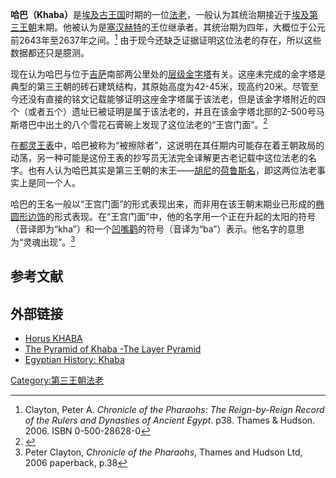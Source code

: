 {{Pharaoh Infobox | 
 HorusHiero=<hiero>N28-G29</hiero> |
 Horus=哈巴 |
 Alt= |
 Name= 哈巴 | 
 Image = Khaba-DolomiteBowlBearingHisName.png|
 ImageSize=300 |
 Predecessor=[[塞汉赫特|塞汉赫特]]? [[萨纳赫特|萨纳赫特]]? |
 Successor=[[胡尼|胡尼]] |
 Dynasty=[[埃及第三王朝|埃及第三王朝]] |
 Reign=2643–2637 BC |
 Monuments = [[层级金字塔|层级金字塔]] |
 Caption= 刻有哈巴王名的“王宫门面”的白云石碗，<br />藏于[[波士顿美术馆|波士顿美术馆]]
}}

'''哈巴（Khaba）'''是[[埃及|埃及]][[古王国|古王国]]时期的一位[[法老|法老]]，一般认为其统治期接近于[[埃及第三王朝|埃及第三王朝]]末期。他被认为是[[塞汉赫特|塞汉赫特]]的王位继承者。其统治期为四年，大概位于公元前2643年至2637年之间。<ref>Clayton, Peter A. ''Chronicle of the Pharaohs: The Reign-by-Reign Record of the Rulers and Dynasties of Ancient Egypt''. p38. Thames & Hudson. 2006. ISBN 0-500-28628-0</ref> 由于现今还缺乏证据证明这位法老的存在，所以这些数据都还只是臆测。

现在认为哈巴与位于[[吉萨|吉萨]]南部两公里处的[[层级金字塔|层级金字塔]]有关。这座未完成的金字塔是典型的第三王朝的砖石建筑结构，其原始高度为42-45米，现高约20米。尽管至今还没有直接的铭文记载能够证明这座金字塔属于该法老，但是该金字塔附近的四个（或者五个）遗址已被证明是属于该法老的，并且在该金字塔北部的Z-500号马斯塔巴中出土的八个雪花石膏碗上发现了这位法老的“王宫门面”。<ref>{{Cite web |url=http://touregypt.net/featurestories/khaba.htm |title=Khaba |accessdate=2009-11-02 |archive-date=2020-07-05 |archive-url=https://web.archive.org/web/20200705020537/http://www.touregypt.net/featurestories/khaba.htm |dead-url=no }}</ref>

在[[都灵王表|都灵王表]]中，哈巴被称为“被擦除者”，这说明在其任期内可能存在着王朝政局的动荡，另一种可能是这份王表的抄写员无法完全译解更古老记载中这位法老的名字。也有人认为哈巴其实是第三王朝的末王——[[胡尼|胡尼]]的[[荷鲁斯名|荷鲁斯名]]，即这两位法老事实上是同一个人。

哈巴的王名一般以“王宫门面”的形式表现出来，而非用在该王朝末期业已形成的[[椭圆形边饰|椭圆形边饰]]的形式表现。在“王宫门面”中，他的名字用一个正在升起的太阳的符号（音译即为“kha”）和一个[[凹嘴鹳|凹嘴鹳]]的符号（音译为“ba”）表示。他名字的意思为“灵魂出现”。<ref>Peter Clayton, ''Chronicle of the Pharaohs'', Thames and Hudson Ltd, 2006 paperback, p.38</ref>

== 参考文献 ==
{{reflist}} 

== 外部链接 ==
* [http://xoomer.virgilio.it/francescoraf/hesyra/dyn3-Khaba.htm Horus KHABA]{{Wayback|url=http://xoomer.virgilio.it/francescoraf/hesyra/dyn3-Khaba.htm |date=20200217055657 }}
* [https://web.archive.org/web/20120204104523/http://egyptphoto.ncf.ca/Pyramid%20of%20Khaba.htm The Pyramid of Khaba -The Layer Pyramid]
* [http://www.nemo.nu/ibisportal/0egyptintro/3egypt/index.htm Egyptian History: Khaba]{{WebCite|url=https://www.webcitation.org/65ZugHWKN?url=http://www.nemo.nu/ibisportal/0egyptintro/3egypt/index.htm |date=20120219215723 |dateformat=iso }}

{{Pharaoh | Prev=[[塞汉赫特|塞汉赫特]] | Dynasty=[[埃及第三王朝|第三王朝]] | Next=[[胡尼|胡尼]]}}
{{Commonscat|Khaba}}
[[Category:第三王朝法老|Category:第三王朝法老]]
{{著名埃及统治者}}
